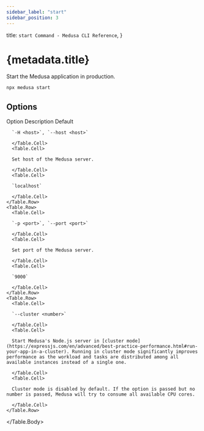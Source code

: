```yaml
---
sidebar_label: "start"
sidebar_position: 3
---
```



  title: `start Command - Medusa CLI Reference`,
}

# {metadata.title}

Start the Medusa application in production.

```bash
npx medusa start
```

## Options

<Table>
  <Table.Header>
    <Table.Row>
      <Table.HeaderCell>Option</Table.HeaderCell>
      <Table.HeaderCell>Description</Table.HeaderCell>
      <Table.HeaderCell>Default</Table.HeaderCell>
    </Table.Row>
  </Table.Header>
  <Table.Body>
    <Table.Row>
      <Table.Cell>
      
      `-H <host>`, `--host <host>`
      
      </Table.Cell>
      <Table.Cell>

      Set host of the Medusa server.
      
      </Table.Cell>
      <Table.Cell>

      `localhost`

      </Table.Cell>
    </Table.Row>
    <Table.Row>
      <Table.Cell>
      
      `-p <port>`, `--port <port>`
      
      </Table.Cell>
      <Table.Cell>

      Set port of the Medusa server.
      
      </Table.Cell>
      <Table.Cell>

      `9000`

      </Table.Cell>
    </Table.Row>
    <Table.Row>
      <Table.Cell>
      
      `--cluster <number>`
      
      </Table.Cell>
      <Table.Cell>

      Start Medusa's Node.js server in [cluster mode](https://expressjs.com/en/advanced/best-practice-performance.html#run-your-app-in-a-cluster). Running in cluster mode significantly improves performance as the workload and tasks are distributed among all available instances instead of a single one.
      
      </Table.Cell>
      <Table.Cell>

      Cluster mode is disabled by default. If the option is passed but no number is passed, Medusa will try to consume all available CPU cores.

      </Table.Cell>
    </Table.Row>
  </Table.Body>
</Table>
